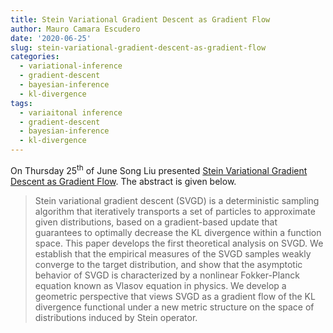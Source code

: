 ```yaml
---
title: Stein Variational Gradient Descent as Gradient Flow
author: Mauro Camara Escudero
date: '2020-06-25'
slug: stein-variational-gradient-descent-as-gradient-flow
categories:
  - variational-inference
  - gradient-descent
  - bayesian-inference
  - kl-divergence
tags:
  - variaitonal inference
  - gradient-descent
  - bayesian-inference
  - kl-divergence
---
```


On Thursday $25^{\text{th}}$ of June Song Liu presented [Stein Variational Gradient Descent as Gradient Flow](https://arxiv.org/pdf/1704.07520.pdf). The abstract is given below.

> Stein variational gradient descent (SVGD) is a deterministic sampling algorithm
that iteratively transports a set of particles to approximate given distributions, based
on a gradient-based update that guarantees to optimally decrease the KL divergence
within a function space. This paper develops the first theoretical analysis on SVGD.
We establish that the empirical measures of the SVGD samples weakly converge
to the target distribution, and show that the asymptotic behavior of SVGD is
characterized by a nonlinear Fokker-Planck equation known as Vlasov equation
in physics. We develop a geometric perspective that views SVGD as a gradient
flow of the KL divergence functional under a new metric structure on the space of
distributions induced by Stein operator.

